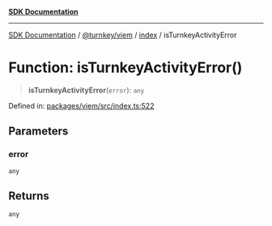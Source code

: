 [**SDK Documentation**](../../../../README.mdx)

***

[SDK Documentation](../../../../packages.mdx) / [@turnkey/viem](../../README.mdx) / [index](../README.mdx) / isTurnkeyActivityError

# Function: isTurnkeyActivityError()

> **isTurnkeyActivityError**(`error`): `any`

Defined in: [packages/viem/src/index.ts:522](https://github.com/tkhq/sdk/blob/078f5423e923fbd1d7fd39440402d7f01d09c3d0/packages/viem/src/index.ts#L522)

## Parameters

### error

`any`

## Returns

`any`
